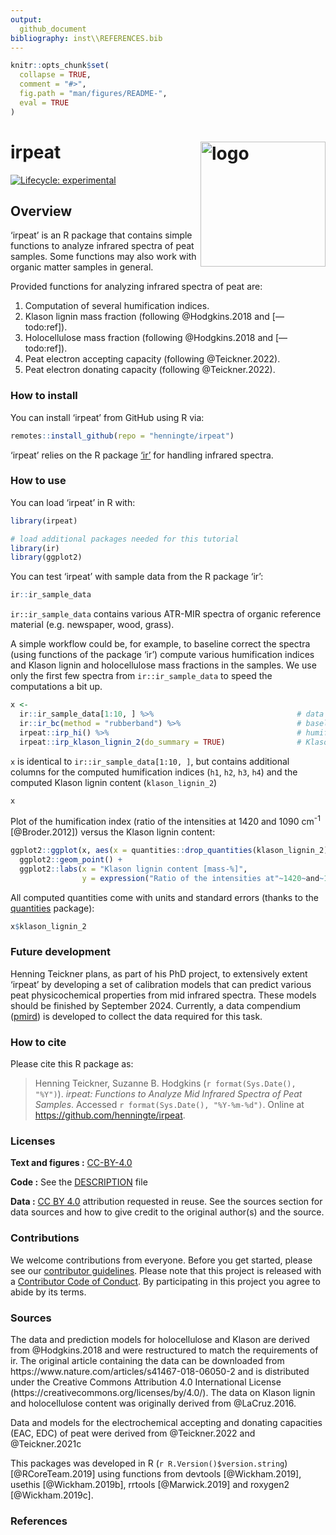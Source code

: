 ```yaml
---
output: 
  github_document
bibliography: inst\\REFERENCES.bib
---
```


<!-- README.md is generated from README.Rmd. Please edit that file -->

```r
knitr::opts_chunk$set(
  collapse = TRUE,
  comment = "#>",
  fig.path = "man/figures/README-",
  eval = TRUE
)
```

# irpeat <img src='man/figures/logo-hex.png' align="right" height="139" alt="logo" style="float:right; height:200px;" />

<!-- badges: start -->
[![Lifecycle: experimental](https://img.shields.io/badge/lifecycle-experimental-orange.svg)](https://lifecycle.r-lib.org/articles/stages.html#experimental)
<!-- badges: end -->

## Overview

'irpeat' is an R package that contains simple functions to analyze infrared spectra of peat samples. Some functions may also work with organic matter samples in general.

Provided functions for analyzing infrared spectra of peat are:

1. Computation of several humification indices.
2. Klason lignin mass fraction (following @Hodgkins.2018 and [---todo:ref]).
3. Holocellulose mass fraction (following @Hodgkins.2018 and [---todo:ref]).
4. Peat electron accepting capacity (following @Teickner.2022).
5. Peat electron donating capacity (following @Teickner.2022).

### How to install

You can install 'irpeat' from GitHub using R via:

```r
remotes::install_github(repo = "henningte/irpeat")
```

'irpeat' relies on the R package ['ir'](https://github.com/henningte/ir) for handling infrared spectra.

### How to use

You can load 'irpeat' in R with:

```r
library(irpeat)

# load additional packages needed for this tutorial
library(ir)
library(ggplot2)
```

You can test 'irpeat' with sample data from the R package 'ir':

```r
ir::ir_sample_data
```

`ir::ir_sample_data` contains various ATR-MIR spectra of organic reference material (e.g. newspaper, wood, grass).

A simple workflow could be, for example, to baseline correct the spectra (using functions of the package 'ir') compute various humification indices and Klason lignin and holocellulose mass fractions in the samples. We use only the first few spectra from `ir::ir_sample_data` to speed the computations a bit up.

```r
x <- 
  ir::ir_sample_data[1:10, ] %>%                                # data
  ir::ir_bc(method = "rubberband") %>%                          # baseline correction
  irpeat::irp_hi() %>%                                          # humification indices
  irpeat::irp_klason_lignin_2(do_summary = TRUE)                # Klason lignin content
```

`x` is identical to `ir::ir_sample_data[1:10, ]`, but contains additional columns for the computed humification indices (`h1`, `h2`, `h3`, `h4`) and the computed Klason lignin content (`klason_lignin_2`)

```r
x
```

Plot of the humification index (ratio of the intensities at 1420 and 1090 cm<sup>-1</sup> [@Broder.2012]) versus the Klason lignin content:

```r
ggplot2::ggplot(x, aes(x = quantities::drop_quantities(klason_lignin_2) * 100, y = hi1)) + 
  ggplot2::geom_point() +
  ggplot2::labs(x = "Klason lignin content [mass-%]", 
                y = expression("Ratio of the intensities at"~1420~and~1090~cm^{-1}))

```


All computed quantities come with units and standard errors (thanks to the [quantities](https://github.com/r-quantities/quantities) package):

```r
x$klason_lignin_2
```

### Future development

Henning Teickner plans, as part of his PhD project, to extensively extent 'irpeat' by developing a set of calibration models that can predict various peat physicochemical properties from mid infrared spectra. These models should be finished by September 2024. Currently, a data compendium ([pmird](https://henningte.github.io/pmird/index.html)) is developed to collect the data required for this task.

### How to cite

Please cite this R package as:

> Henning Teickner, Suzanne B. Hodgkins (`r format(Sys.Date(), "%Y")`). _irpeat: Functions to Analyze Mid Infrared Spectra of Peat Samples_. Accessed `r format(Sys.Date(), "%Y-%m-%d")`. Online at <https://github.com/henningte/irpeat>.


### Licenses

**Text and figures :**  [CC-BY-4.0](https://creativecommons.org/licenses/by/4.0/)

**Code :** See the [DESCRIPTION](DESCRIPTION) file

**Data :** [CC BY 4.0](https://creativecommons.org/licenses/by/4.0/) attribution requested in reuse. See the sources section for data sources and how to give credit to the original author(s) and the source.

### Contributions

We welcome contributions from everyone. Before you get started, please see our [contributor guidelines](CONTRIBUTING.md). Please note that this project is released with a [Contributor Code of Conduct](CONDUCT.md). By participating in this project you agree to abide by its terms.

### Sources

The data and prediction models for holocellulose and Klason are derived from @Hodgkins.2018 and were restructured to match the requirements of ir. The original article containing the data can be downloaded from https://www.nature.com/articles/s41467-018-06050-2 and is distributed under the Creative Commons Attribution 4.0 International License (https://creativecommons.org/licenses/by/4.0/). The data on Klason lignin and holocellulose content was originally derived from @LaCruz.2016.

Data and models for the electrochemical accepting and donating capacities (EAC, EDC) of peat were derived from @Teickner.2022 and @Teickner.2021c

This packages was developed in R (`r R.Version()$version.string`) [@RCoreTeam.2019] using functions from devtools [@Wickham.2019], usethis [@Wickham.2019b], rrtools [@Marwick.2019] and roxygen2 [@Wickham.2019c].

### References

